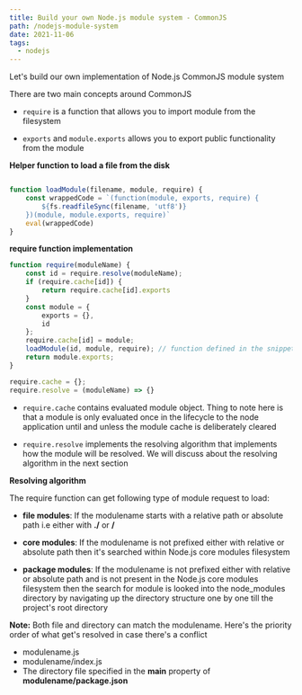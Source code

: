 ```yaml
---
title: Build your own Node.js module system - CommonJS
path: /nodejs-module-system
date: 2021-11-06
tags:
  - nodejs
---
```


Let's build our own implementation of Node.js CommonJS module system

There are two main concepts around CommonJS

- `require` is a function that allows you to import module from the filesystem

- `exports` and `module.exports` allows you to export public functionality from the module

__Helper function to load a file from the disk__

```js

function loadModule(filename, module, require) {
    const wrappedCode = `(function(module, exports, require) {
        ${fs.readfileSync(filename, 'utf8')}
    })(module, module.exports, require)`
    eval(wrappedCode)
}

```

__require function implementation__

```js
function require(moduleName) {
    const id = require.resolve(moduleName);
    if (require.cache[id]) {
        return require.cache[id].exports
    }
    const module = {
        exports = {},
        id
    };
    require.cache[id] = module;
    loadModule(id, module, require); // function defined in the snippet above
    return module.exports;
}

require.cache = {};
require.resolve = (moduleName) => {}

```

- `require.cache` contains evaluated module object. Thing to note here is that a module is only evaluated once in the lifecycle to the node application until and unless the module cache is deliberately cleared

- `require.resolve` implements the resolving algorithm that implements how the module will be resolved. We will discuss about the resolving algorithm in the next section

__Resolving algorithm__

The require function can get following type of module request to load:

- __file modules__: If the modulename starts with a relative path or absolute path i.e either with __./__ or __/__

- __core modules__: If the modulename is not prefixed either with relative or absolute path then it's searched within Node.js core modules filesystem

- __package modules__: If the modulename is not prefixed either with relative or absolute path and is not present in the Node.js core modules filesystem then the search for module is looked into the node_modules directory by navigating up the directory structure one by one till the project's root directory

__Note:__ Both file and directory can match the modulename. Here's the priority order of what get's resolved in case there's a conflict

- modulename.js
- modulename/index.js
- The directory file specified in the __main__ property of __modulename/package.json__
